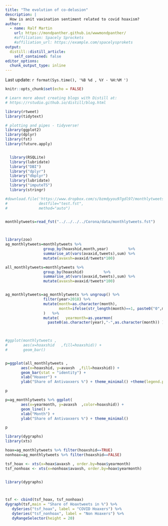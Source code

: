 ```yaml
---
title: "The evolution of co-delusion"
description: |
  How is anit vaxination sentiment related to covid hoaxism?
author:
  - name: Ralf Martin
    url: https://mondpanther.github.io/wwwmondpanther/
    #affiliation: Spacely Sprockets
    #affiliation_url: https://example.com/spacelysprokets
output:
  distill::distill_article:
    self_contained: false
editor_options: 
  chunk_output_type: inline
---
```

Last update: `r format(Sys.time(), '%B %d , %Y - %H:%M ')`


```r
knitr::opts_chunk$set(echo = FALSE)

# Learn more about creating blogs with Distill at:
# https://rstudio.github.io/distill/blog.html

```



```r



library(rtweet)
library(tidytext)

# plotting and pipes - tidyverse!
library(ggplot2)
library(dplyr)
library(fst)
library(future.apply)


  library(RSQLite)
  library(lubridate)
  library("DBI")
  library("dplyr")
  library("dbplyr") 
  library(lubridate)
  library("imputeTS")
  library(stringr)
```



```r
#download.file('https://www.dropbox.com/s/bzmdyyou97gdl97/monthlytweets.fst?raw=1',
#              destfile="test.fst",
#              method="auto")


monthlytweets=read_fst("../../../../Corona/data/monthlytweets.fst")

  
```



```r
library(zoo)
ag_monthlytweets=monthlytweets %>% 
                 group_by(hoaxshid,month,year)         %>% 
                 summarise_at(vars(avaxid,tweets),sum) %>%
                 mutate(avaxsh=avaxid/tweets*100)

all_monthlytweets=monthlytweets %>% 
                 group_by(hoaxshid)         %>% 
                 summarise_at(vars(avaxid,tweets),sum) %>%
                 mutate(avaxsh=avaxid/tweets*100)


ag_monthlytweets=ag_monthlytweets %>% ungroup() %>%
                 filter(year>2018) %>% 
                 mutate(month=as.character(month),
                        month=ifelse(str_length(month)==1, paste0("0",month), month)
                 )   %>%
                 mutate(   yearmonth=as.yearmon(
                   paste0(as.character(year),"-",as.character(month)) ))

                 
```


```r

#ggplot(monthlytweets ,
#       aes(x=hoaxshid   ,fill=hoaxshid)) + 
#       geom_bar()


p=ggplot(all_monthlytweets ,
       aes(x=hoaxshid, y=avaxsh  ,fill=hoaxshid)) + 
       geom_bar(stat = "identity") +
       xlab("Hoaxer") +
       ylab("Share of Antivaxxers %") + theme_minimal() +theme(legend.position = "none")

p
```



```r


p=ag_monthlytweets %>% ggplot( 
       aes(x=yearmonth, y=avaxsh  ,color=hoaxshid)) + 
       geom_line() +
       xlab("Month") +
       ylab("Share of Antivaxxers %") + theme_minimal() 

p

```


```r
library(dygraphs)
library(xts)

hoax=ag_monthlytweets %>% filter(hoaxshid==TRUE)
nonhoax=ag_monthlytweets %>% filter(hoaxshid==FALSE)

tsf_hoax <- xts(x=hoax$avaxsh , order.by=hoax$yearmonth)
tsf_nonhoax <- xts(x=nonhoax$avaxsh, order.by=hoax$yearmonth)


library(dygraphs)



tsf <- cbind(tsf_hoax, tsf_nonhoax)
dygraph(tsf,main = "Share of Hoaxtweets in %") %>%  
   dySeries("tsf_hoax", label = "COVID Hoaxers") %>%
   dySeries("tsf_nonhoax", label = "Non Hoaxers") %>%
   dyRangeSelector(height = 20) 





```


